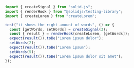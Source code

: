 ```ts
import { createSignal } from "solid-js";
import { renderHook } from "@solidjs/testing-library";
import { createLorem } from "createLorem";

test("it shows the right amount of words", () => {
  const [getWords, setWords] = createSignal(3);
  const { result } = renderHook(createLorem, [getWords]);
  expect(result()).toBe("Lorem ipsum dolor");
  setWords(2);
  expect(result()).toBe("Lorem ipsum");
  setWords(5);
  expect(result()).toBe("Lorem ipsum dolor sit amet");
});
```